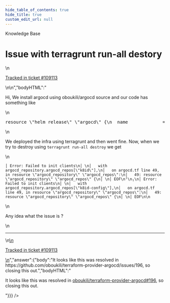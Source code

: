 ```yaml
---
hide_table_of_contents: true
hide_title: true
custom_edit_url: null
---
```



<CenterLayout>
<span class="title">Knowledge Base</span>
<h1>Issue with terragrunt run-all destory</h1>
<GitHub json={{"id":"D_kwDOF8slf84AQXX-","number":531,"author":{"login":"Aman1994"},"title":"Issue with terragrunt run-all destory","body":"\nHi, We install argocd using oboukili/argocd source and our code has something like \r\n\r\n```terraform\r\nresource \"helm_release\" \"argocd\" {\r\n  name             = \"argo-cd\"\r\n  chart            = \"argo-cd\"\r\n  repository       = \"https://argoproj.github.io/argo-helm\"\r\n  create_namespace = true\r\n  namespace        = \"argocd\"\r\n  version          = \"3.29.5\"\r\n  values           = [\r\n    file(\"argocd.yaml\")\r\n  ]\r\n  depends_on       = [\r\n    sealedsecret_local.argocd_repos,\r\n  ]\r\n}\r\n\r\nresource \"kubectl_manifest\" \"argocd_secret\" {\r\n  yaml_body         = sealedsecret_local.argocd_repos.yaml_content\r\n  force_new         = true\r\n  server_side_apply = true\r\n  wait              = true\r\n}\r\n\r\nresource \"argocd_repository\" \"argocd_repos\" {\r\n  for_each        = var.argocd_repos\r\n  ssh_private_key = file(each.value.ssh_private_key)\r\n  repo            = each.value.url\r\n  depends_on      = [\r\n    helm_release.argocd\r\n  ]\r\n}\r\n```\r\n\r\nWe deployed the infra using terragrunt and then went fine. Now, when we try to destroy using `terragrunt run-all destroy` we get \r\n\r\n\r\n```\r\n│ Error: Failed to init clients\r\n│ \r\n│   with argocd_repository.argocd_repos[\"k8id\"],\r\n│   on argocd.tf line 49, in resource \"argocd_repository\" \"argocd_repos\":\r\n│   49: resource \"argocd_repository\" \"argocd_repos\" {\r\n│ \r\n│ EOF\r\n╵\r\n╷\r\n│ Error: Failed to init clients\r\n│ \r\n│   with argocd_repository.argocd_repos[\"k8id-config\"],\r\n│   on argocd.tf line 49, in resource \"argocd_repository\" \"argocd_repos\":\r\n│   49: resource \"argocd_repository\" \"argocd_repos\" {\r\n│ \r\n│ EOF\r\n\r\n```\r\nAny idea what the issue is ?\n\n---\n\n<ins datetime=\"2022-08-09T07:25:15Z\">\n  <p><a href=\"https://support.gruntwork.io/hc/requests/109113\">Tracked in ticket #109113</a></p>\n</ins>\n","bodyHTML":"<p dir=\"auto\">Hi, We install argocd using oboukili/argocd source and our code has something like</p>\n<div class=\"highlight highlight-source-terraform notranslate position-relative overflow-auto\" dir=\"auto\" data-snippet-clipboard-copy-content=\"resource &quot;helm_release&quot; &quot;argocd&quot; {\n  name             = &quot;argo-cd&quot;\n  chart            = &quot;argo-cd&quot;\n  repository       = &quot;https://argoproj.github.io/argo-helm&quot;\n  create_namespace = true\n  namespace        = &quot;argocd&quot;\n  version          = &quot;3.29.5&quot;\n  values           = [\n    file(&quot;argocd.yaml&quot;)\n  ]\n  depends_on       = [\n    sealedsecret_local.argocd_repos,\n  ]\n}\n\nresource &quot;kubectl_manifest&quot; &quot;argocd_secret&quot; {\n  yaml_body         = sealedsecret_local.argocd_repos.yaml_content\n  force_new         = true\n  server_side_apply = true\n  wait              = true\n}\n\nresource &quot;argocd_repository&quot; &quot;argocd_repos&quot; {\n  for_each        = var.argocd_repos\n  ssh_private_key = file(each.value.ssh_private_key)\n  repo            = each.value.url\n  depends_on      = [\n    helm_release.argocd\n  ]\n}\"><pre><span class=\"pl-k\">resource</span> <span class=\"pl-s\"><span class=\"pl-pds\">\"</span>helm_release<span class=\"pl-pds\">\"</span></span> <span class=\"pl-s\"><span class=\"pl-pds\">\"</span>argocd<span class=\"pl-pds\">\"</span></span> {\n  name             <span class=\"pl-k\">=</span> <span class=\"pl-s\"><span class=\"pl-pds\">\"</span>argo-cd<span class=\"pl-pds\">\"</span></span>\n  chart            <span class=\"pl-k\">=</span> <span class=\"pl-s\"><span class=\"pl-pds\">\"</span>argo-cd<span class=\"pl-pds\">\"</span></span>\n  repository       <span class=\"pl-k\">=</span> <span class=\"pl-s\"><span class=\"pl-pds\">\"</span>https://argoproj.github.io/argo-helm<span class=\"pl-pds\">\"</span></span>\n  create_namespace <span class=\"pl-k\">=</span> <span class=\"pl-c1\">true</span>\n  namespace        <span class=\"pl-k\">=</span> <span class=\"pl-s\"><span class=\"pl-pds\">\"</span>argocd<span class=\"pl-pds\">\"</span></span>\n  version          <span class=\"pl-k\">=</span> <span class=\"pl-s\"><span class=\"pl-pds\">\"</span>3.29.5<span class=\"pl-pds\">\"</span></span>\n  values           <span class=\"pl-k\">=</span> [\n    <span class=\"pl-c1\">file</span>(<span class=\"pl-s\"><span class=\"pl-pds\">\"</span>argocd.yaml<span class=\"pl-pds\">\"</span></span>)\n  ]\n  depends_on       <span class=\"pl-k\">=</span> [\n    sealedsecret_local<span class=\"pl-k\">.</span><span class=\"pl-smi\">argocd_repos</span>,\n  ]\n}\n\n<span class=\"pl-k\">resource</span> <span class=\"pl-s\"><span class=\"pl-pds\">\"</span>kubectl_manifest<span class=\"pl-pds\">\"</span></span> <span class=\"pl-s\"><span class=\"pl-pds\">\"</span>argocd_secret<span class=\"pl-pds\">\"</span></span> {\n  yaml_body         <span class=\"pl-k\">=</span> sealedsecret_local<span class=\"pl-k\">.</span><span class=\"pl-smi\">argocd_repos</span><span class=\"pl-k\">.</span><span class=\"pl-smi\">yaml_content</span>\n  force_new         <span class=\"pl-k\">=</span> <span class=\"pl-c1\">true</span>\n  server_side_apply <span class=\"pl-k\">=</span> <span class=\"pl-c1\">true</span>\n  wait              <span class=\"pl-k\">=</span> <span class=\"pl-c1\">true</span>\n}\n\n<span class=\"pl-k\">resource</span> <span class=\"pl-s\"><span class=\"pl-pds\">\"</span>argocd_repository<span class=\"pl-pds\">\"</span></span> <span class=\"pl-s\"><span class=\"pl-pds\">\"</span>argocd_repos<span class=\"pl-pds\">\"</span></span> {\n  for_each        <span class=\"pl-k\">=</span> <span class=\"pl-c1\">var</span><span class=\"pl-k\">.</span><span class=\"pl-smi\">argocd_repos</span>\n  ssh_private_key <span class=\"pl-k\">=</span> <span class=\"pl-c1\">file</span>(each<span class=\"pl-k\">.</span><span class=\"pl-smi\">value</span><span class=\"pl-k\">.</span><span class=\"pl-smi\">ssh_private_key</span>)\n  repo            <span class=\"pl-k\">=</span> each<span class=\"pl-k\">.</span><span class=\"pl-smi\">value</span><span class=\"pl-k\">.</span><span class=\"pl-smi\">url</span>\n  depends_on      <span class=\"pl-k\">=</span> [\n    helm_release<span class=\"pl-k\">.</span><span class=\"pl-smi\">argocd</span>\n  ]\n}</pre></div>\n<p dir=\"auto\">We deployed the infra using terragrunt and then went fine. Now, when we try to destroy using <code class=\"notranslate\">terragrunt run-all destroy</code> we get</p>\n<div class=\"snippet-clipboard-content notranslate position-relative overflow-auto\" data-snippet-clipboard-copy-content=\"│ Error: Failed to init clients\n│ \n│   with argocd_repository.argocd_repos[&quot;k8id&quot;],\n│   on argocd.tf line 49, in resource &quot;argocd_repository&quot; &quot;argocd_repos&quot;:\n│   49: resource &quot;argocd_repository&quot; &quot;argocd_repos&quot; {\n│ \n│ EOF\n╵\n╷\n│ Error: Failed to init clients\n│ \n│   with argocd_repository.argocd_repos[&quot;k8id-config&quot;],\n│   on argocd.tf line 49, in resource &quot;argocd_repository&quot; &quot;argocd_repos&quot;:\n│   49: resource &quot;argocd_repository&quot; &quot;argocd_repos&quot; {\n│ \n│ EOF\n\"><pre class=\"notranslate\"><code>│ Error: Failed to init clients\n│ \n│   with argocd_repository.argocd_repos[\"k8id\"],\n│   on argocd.tf line 49, in resource \"argocd_repository\" \"argocd_repos\":\n│   49: resource \"argocd_repository\" \"argocd_repos\" {\n│ \n│ EOF\n╵\n╷\n│ Error: Failed to init clients\n│ \n│   with argocd_repository.argocd_repos[\"k8id-config\"],\n│   on argocd.tf line 49, in resource \"argocd_repository\" \"argocd_repos\":\n│   49: resource \"argocd_repository\" \"argocd_repos\" {\n│ \n│ EOF\n\n</code></pre></div>\n<p dir=\"auto\">Any idea what the issue is ?</p>\n<hr>\n<ins datetime=\"2022-08-09T07:25:15Z\">\n  <p dir=\"auto\"><a href=\"https://support.gruntwork.io/hc/requests/109113\" rel=\"nofollow\">Tracked in ticket #109113</a></p>\n</ins>","answer":{"body":"It looks like this was resolved in https://github.com/oboukili/terraform-provider-argocd/issues/196, so closing this out.","bodyHTML":"<p dir=\"auto\">It looks like this was resolved in <a class=\"issue-link js-issue-link\" data-error-text=\"Failed to load title\" data-id=\"1332859514\" data-permission-text=\"Title is private\" data-url=\"https://github.com/oboukili/terraform-provider-argocd/issues/196\" data-hovercard-type=\"issue\" data-hovercard-url=\"/oboukili/terraform-provider-argocd/issues/196/hovercard\" href=\"https://github.com/oboukili/terraform-provider-argocd/issues/196\">oboukili/terraform-provider-argocd#196</a>, so closing this out.</p>"}}} />

</CenterLayout>
  

<!-- ##DOCS-SOURCER-START
{
  "sourcePlugin": "github-discussions",
  "hash": "cf9ea23a33aaa3d368800576858d360b"
}
##DOCS-SOURCER-END -->
